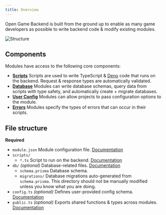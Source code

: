 ```yaml
---
title: Overview
---
```


Open Game Backend is built from the ground up to enable as many game developers as possible to write backend code & modify existing modules.

![Structure](/images/structure.svg)

## Components

Modules have access to the following core components:

- [**Scripts**](/build/scripts) Scripts are used to write TypeScript & [Deno](https://deno.com/) code that runs on the backend. Request & response types are automatically validated.
- [**Database**](/build/database) Modules can write database schemas, query data from scripts with type safety, and automatically create + migrate databases.
- [**User Config**](/build/user-config) Modules can allow projects to pass configuration options to the module.
- [**Errors**](/build/errors) Modules specify the types of errors that can occur in their scripts.

## File structure

**Required**

- `module.json` Module configuration file. [Documentation](/build/module-config)
- `scripts/`
    - `*.ts` Script to run on the backend. [Documentation](/build/scripts)
- `db/` _(optional)_ Database-related files. [Documentation](/build/database)
    - `schema.prisma` Database schema.
    - `migrations/` Database migrations auto-generated from `schema.prisma`. This directory should not be manually modified unless you know what you are doing.
- `config.ts` _(optional)_ Defines user-provided config schema. [Documentation](/build/user-config)
- `public.ts` _(optional)_ Exports shared functions & types across modules. [Documentation](/build/public)
